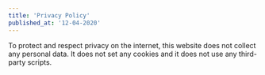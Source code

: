 ```yaml
---
title: 'Privacy Policy'
published_at: '12-04-2020'
---
```



To protect and respect privacy on the internet, this website does not collect any personal data. It does not set any cookies and it does not use any third-party scripts.
